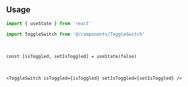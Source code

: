 ```tsx file=<rootDir>/src/components/react/components/ToggleSwitch.tsx title="components/ToggleSwitch.tsx"
```

<br />

## Usage

```ts
import { useState } from 'react'

import ToggleSwitch from '@/components/ToggleSwitch'
```

<br />

```tsx
const [isToggled, setIsToggled] = useState(false)
```

<br />

```tsx
<ToggleSwitch isToggled={isToggled} setIsToggled={setIsToggled} />
```